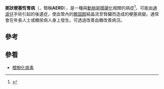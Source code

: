 '''粥狀梗塞性腎病'''（{{lang|en|'''Atheroembolic renal disease'''}}，簡稱'''AERD'''），是一種與[[動脈粥樣硬化|動脈粥樣硬化]]相關的病症<ref name=medlineplus >{{cite web| url=http://www.nlm.nih.gov/medlineplus/ency/article/000480.htm|title=MedlinePlus: Atheroembolic renal disease|accessdate=2009-10-09}}</ref>，可能由[[通波仔|通波仔]]手術引起的後遺症，使血管內的[[膽固醇|膽固醇]]結晶流至腎臟而造成的梗塞病變。通常會在年長人士或糖尿病人身上發生。可透過改善血糖改善病況。

== 參考 ==
{{reflist}}

== 參看 ==
* [[橙樹化痰素|橙樹化痰素]]

{{med-stub}}